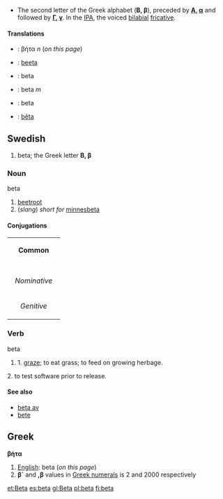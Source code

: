 * The second letter of the Greek alphabet ('''Β, β'''), preceded by '''[[alpha|Α]], [[alpha|α]]''' and followed by '''[[gamma|Γ]], [[gamma|γ]]'''. In the [[International Phonetic Alphabet|IPA]], the voiced [[bilabial]] [[fricative]].

==== Translations ====
*{{el}}: βήτα ''n'' (''on this page'')
*{{fi}}: [[beeta]]
*{{ia}}: beta
*{{pt}}: beta ''m''
*{{sv}}: beta
*{{vi}}: [[bêta]]

==Swedish==
#beta; the Greek letter '''Β, β'''
===Noun===
;beta
#[[beetroot]]
#(''slang'') ''short for'' [[minnesbeta]]
====Conjugations====
{| border=1 cellspacing=0 
| bgcolor=#FFFFF0 colspan=5 align=center | '''Common''' 
|- 
|- bgcolor=#FFFFF0 align=center 
! rowspan=2 | 
| colspan=2 width=105 | ''Singular'' 
| colspan=2 | ''Plural'' 
|- bgcolor=#FFFFF0 align=center 
| width=105 | ''Indefinite'' 
| width=105 | ''Definite'' 
| width=105 | ''Indefinite'' 
|  width=105 | ''Definite'' 
|- align=center 
| width=105 bgcolor=#FFFFF0 | ''Nominative'' 
| [[beta]] 
| [[betan]] 
| [[betor]] 
| [[betorna]] 
|- align=center 
| width=105 bgcolor=#FFFFF0 | ''Genitive'' 
| [[betas]] 
| [[betans]] 
| [[betors]] 
| [[betornas]]
|} 
===Verb===
;beta
#1. [[graze]]; to eat grass; to feed on growing herbage.
2. to test software prior to release.

====See also====
*[[beta av]]
*[[bete]]

==Greek==
'''βήτα'''

#[[English]]: beta (''on this page'')
#'''β´''' and ''',β''' values in [[Greek numerals]] is 2 and 2000 respectively

[[et:Beta]]
[[es:beta]]
[[gl:Beta]]
[[pl:beta]]
[[fi:beta]]